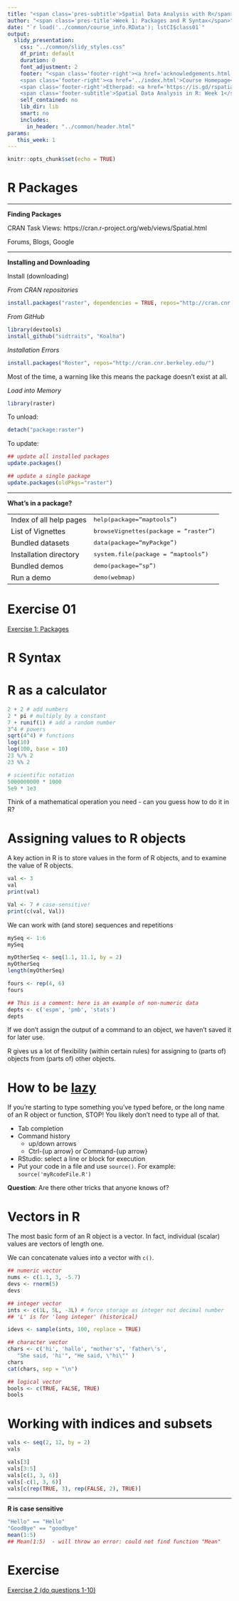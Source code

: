 ```yaml
---
title: "<span class='pres-subtitle'>Spatial Data Analysis with R</span>"
author: "<span class='pres-title'>Week 1: Packages and R Syntax</span>"
date: "`r load('../common/course_info.RData'); lstCI$class01`"
output: 
  slidy_presentation:
    css: "../common/slidy_styles.css"
    df_print: default
    duration: 0
    font_adjustment: 2
    footer: "<span class='footer-right'><a href='acknowledgements.html'>Acknowledgements</a></span> 
    <span class='footer-right'><a href='../index.html'>Course Homepage</a></span>
    <span class='footer-right'>Etherpad: <a href='https://is.gd/rspatial_baygeo_s18'>https://is.gd/rspatial_baygeo_s18</a></span>
    <span class='footer-subtitle'>Spatial Data Analysis in R: Week 1</span>"
    self_contained: no
    lib_dir: lib
    smart: no
    includes:
      in_header: "../common/header.html"
params:
   this_week: 1
---
```


```r
knitr::opts_chunk$set(echo = TRUE)
```

# R Packages

<div class="incremental"><div><hr class="hrdivider">
__Finding Packages__

CRAN Task Views: https://cran.r-project.org/web/views/Spatial.html

Forums, Blogs, Google

</div></div>


<div class="incremental"><div><hr class="hrdivider">
__Installing and Downloading__

Install (downloading)

_From CRAN repositories_

```r
install.packages("raster", dependencies = TRUE, repos="http://cran.cnr.berkeley.edu/")
```

_From GitHub_

```r
library(devtools)
install_github("sidtraits", "Koalha")
```

_Installation Errors_

```r
install.packages("Roster", repos="http://cran.cnr.berkeley.edu/")
```

Most of the time, a warning like this means the package doesn't exist at all.

_Load into Memory_

```r
library(raster)
```

To unload:

```r
detach("package:raster")
```

To update:

```r
## update all installed packages
update.packages() 

## update a single package
update.packages(oldPkgs="raster")
```

</div></div>

<div class="incremental"><div><hr class="hrdivider">
__What's in a package?__

<table>
<tr><td>Index of all help pages</td><td><tt>help(package="maptools")</tt></td></tr>

<tr><td>List of Vignettes</td><td><tt>browseVignettes(package = "raster")</tt></td></tr>

<tr><td>Bundled datasets</td><td><tt>data(package="myPackge")</tt></td></tr>

<tr><td>Installation directory</td><td><tt>system.file(package = "maptools")</tt></td></tr>

<tr><td>Bundled demos</td><td><tt>demo(package="sp")</tt></td></tr>

<tr><td>Run a demo</td><td><tt>demo(webmap)</tt></td></tr>
</table>
</div></div>

# Exercise 01

<a href="../exercises/part01_exercise1_packages.html" target="_blank">Exercise 1: Packages</a>

# R Syntax 

# R as a calculator

```r
2 + 2 # add numbers
2 * pi # multiply by a constant
7 + runif(1) # add a random number
3^4 # powers
sqrt(4^4) # functions
log(10)
log(100, base = 10)
23 %/% 2 
23 %% 2

# scientific notation
5000000000 * 1000
5e9 * 1e3
```

Think of a mathematical operation you need - can you guess how to do it in R?

# Assigning values to R objects

A key action in R is to store values in the form of R objects, and to examine the value of R objects.

```r
val <- 3
val
print(val)

Val <- 7 # case-sensitive!
print(c(val, Val))
```

We can work with (and store) sequences and repetitions
```r
mySeq <- 1:6
mySeq

myOtherSeq <- seq(1.1, 11.1, by = 2)
myOtherSeq
length(myOtherSeq)

fours <- rep(4, 6)
fours

## This is a comment: here is an example of non-numeric data
depts <- c('espm', 'pmb', 'stats')
depts
```

If we don't assign the output of a command to an object, we haven't saved it for later use.

R gives us a lot of flexibility (within certain rules) for assigning to (parts of) objects from (parts of) other objects.

# How to be [lazy](http://dilbert.com/strips/comic/2005-05-29/)

If you're starting to type something you've typed before, or the long name of an R object or function, STOP!  You likely don't need to type all of that.

- Tab completion
- Command history 
    * up/down arrows
    * Ctrl-{up arrow} or Command-{up arrow}
- RStudio: select a line or block for execution
- Put your code in a file and use `source()`. For example: `source('myRcodeFile.R')`

**Question**: Are there other tricks that anyone knows of?

# Vectors in R

The most basic form of an R object is a vector. In fact, individual (scalar) values are vectors of length one. 

We can concatenate values into a vector with `c()`.

```r
## numeric vector
nums <- c(1.1, 3, -5.7)
devs <- rnorm(5)
devs

## integer vector
ints <- c(1L, 5L, -3L) # force storage as integer not decimal number
## 'L' is for 'long integer' (historical)

idevs <- sample(ints, 100, replace = TRUE)

## character vector
chars <- c('hi', 'hallo', "mother's", 'father\'s', 
   "She said, 'hi'", "He said, \"hi\"" )
chars
cat(chars, sep = "\n")

## logical vector
bools <- c(TRUE, FALSE, TRUE)
bools
```

# Working with indices and subsets

```r
vals <- seq(2, 12, by = 2)
vals

vals[3]
vals[3:5]
vals[c(1, 3, 6)]
vals[-c(1, 3, 6)]
vals[c(rep(TRUE, 3), rep(FALSE, 2), TRUE)]
```

<div class="incremental"><div><hr class="hrdivider">
__R is case sensitive__

```r
"Hello" == "Hello"
"GoodBye" == "goodbye"
mean(1:5)
## Mean(1:5)  - will throw an error: could not find function "Mean"
```
</div></div>

# Exercise

[Exercise 2 (do questions 1-10)](../exercises/part01_exercise2_basicr.html)




